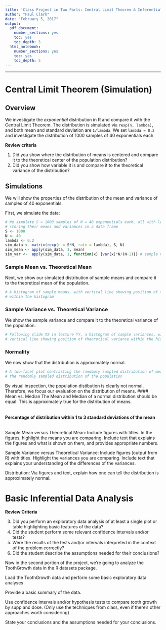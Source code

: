 ```yaml
---
title: 'Class Project in Two Parts: Central Limit Theorem & Inferential Data Analysis'
author: "Paul Clark"
date: "February 5, 2017"
output:
  pdf_document:
    number_sections: yes
    toc: yes
    toc_depth: 5
  html_notebook:
    number_sections: yes
    toc: yes
    toc_depth: 5
---
```

---

# Central Limit Theorem (Simulation)

## Overview

We investigate the *exponential* distribution in R and compare it with the Central Limit Theorem. The distribution is simulated via `rexp(n, lambda)`, and both mean and standard deviation are `1/lambda`. We set `lambda = 0.2` and investigate the distribution of 1000 samples of 40 exponentials each.

**Review criteria**  

  1. Did you show where the distribution of means is centered and compare it to the theoretical center of the population distribution?
  2. Did you show how variable it is and compare it to the theoretical variance of the distribution?

## Simulations
We will show the properties of the distribution of the mean and variance of samples of 40 exponentials.  

First, we simulate the data:
```r
# We simulate S = 1000 samples of N = 40 exponentials each, all with lambda = 0.2,
# storing their means and variances in a data frame
S <- 1000
N <- 40
lambda <- 0.2
sim_data <- matrix(rexp(n = S*N, rate = lambda), S, N)
sim_mean <- apply(sim_data, 1, mean)
sim_var <-  apply(sim_data, 1, function(x) {var(x)*N/(N-1)}) # sample variance uses N-1
```

### Sample Mean vs. Theoretical Mean
Next, we show our simulated distribution of sample means and compare it to the theoretical mean of the population.
```r
# A histogram of sample means, with vertical line showing position of theoretical mean
# within the histogram


```
### Sample Variance vs. Theoretical Variance
We show the sample variance and compare it to the theoretical variance of the population.
```r
# Following slide XX in lecture YY, a histogram of sample variances, with
# vertical line showing position of theoretical variance within the histogram

```
### Normality
We now show that the distribution is approximately normal.
```r
# A two-facet plot contrasting the randomly sampled distribution of means with
# the randomly sampled distribution of the population

```
By visual inspection, the population distibution is clearly not normal. Therefore, we focus our evaluation on the distribution of means.
#### Mean vs. Median
The Mean and Median of a normal distribution should be equal. This is approximately true for the distribution of means.
```r

```
#### Percentage of distribution within 1 to 3 standard deviations of the mean

```r

```

Sample Mean versus Theoretical Mean: Include figures with titles. In the figures, highlight the means you are comparing. Include text that explains the figures and what is shown on them, and provides appropriate numbers.  

Sample Variance versus Theoretical Variance: Include figures (output from R) with titles. Highlight the variances you are comparing. Include text that explains your understanding of the differences of the variances.  

Distribution: Via figures and text, explain how one can tell the distribution is approximately normal.  

# Basic Inferential Data Analysis 

**Review Criteria**

  3. Did you perform an exploratory data analysis of at least a single plot or table highlighting basic features of the data?
  4. Did the student perform some relevant confidence intervals and/or tests?
  5. Were the results of the tests and/or intervals interpreted in the context of the problem correctly?
  6. Did the student describe the assumptions needed for their conclusions?

Now in the second portion of the project, we're going to analyze the ToothGrowth data in the R datasets package.  

Load the ToothGrowth data and perform some basic exploratory data analyses  

Provide a basic summary of the data.  

Use confidence intervals and/or hypothesis tests to compare tooth growth by supp and dose. (Only use the techniques from class, even if there's other approaches worth considering)  

State your conclusions and the assumptions needed for your conclusions.